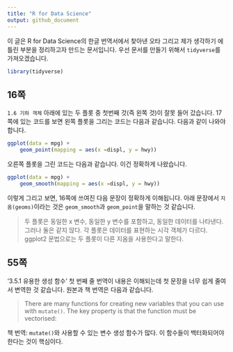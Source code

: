 ```yaml
---
title: "R for Data Science"
output: github_document
---
```


이 글은 R for Data Science의 한글 번역서에서 찾아낸 오타 그리고 제가 생각하기 에 틀린 부분을 정리하고자 만드는 문서입니다. 우선 문서를 만들기 위해서 `tidyverse`를 가져오겠습니다.

```r
library(tidyverse)
```

## 16쪽

`1.6 기하 객체` 아래에 있는 두 플롯 중 첫번째 것(즉 왼쪽 것)이 잘못 들어 갔습니다. 17쪽에 있는 코드를 보면 왼쪽 플롯을 그리는 코드는 다음과 같습니다. 다음과 같이 나와야 합니다.

```r
ggplot(data = mpg) + 
    geom_point(mapping = aes(x =displ, y = hwy))
```

오른쪽 플롯을 그린 코드는 다음과 같습니다. 이건 정확하게 나왔습니다.

```r
ggplot(data = mpg) + 
    geom_smooth(mapping = aes(x =displ, y = hwy))
```

이렇게 그리고 보면, 16쪽에 쓰여진 다음 문장이 정확하게 이해됩니다. 아래 문장에서 `지옴(geoms)`이라는 것은 `geom_smooth`과 `geom_point`을 말하는 것 같습니다.

> 두 플롯은 동일한 x 변수, 동일한 y 변수를 포함하고, 동일한 데이터를 나타낸다. 그러나 둘은 같지 않다. 각 플롯은 데이터를 표현하는 시각 객체가 다르다. ggplot2 문법으로는 두 플롯이 다른 지옴을 사용한다고 말한다.

## 55쪽

'3.5.1 유용한 생성 함수' 첫 번째 줄 번역이 내용은 이해되는데 첫 문장을 너무 쉽게 줄여서 변역한 것 같습니다. 원본과 책 번역은 다음과 같습니다.

> There are many functions for creating new variables that you can use with `mutate()`. The key property is that the function must be vectorised:

책 번역: `mutate()`와 사용할 수 있는 변수 생성 함수가 많다. 이 함수들이 백터화되어야 한다는 것이 핵심이다.

